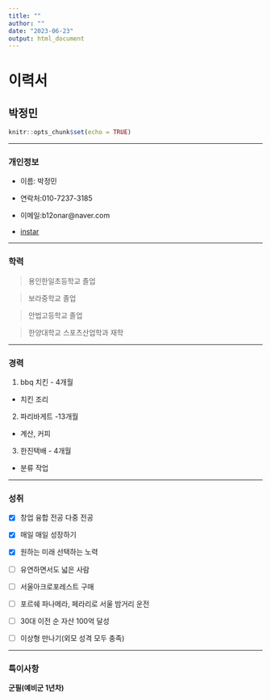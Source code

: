```yaml
---
title: ""
author: ""
date: "2023-06-23"
output: html_document
---
```


이력서
=============


박정민
-------------

```r
knitr::opts_chunk$set(echo = TRUE)
```
* * *
### 개인정보

* 이름: 박정민


* 연락처:010-7237-3185


* 이메일:b12onar@naver.com

*  [instar](https://www.instagram.com/pj_b12onar/ "인스타")


* * *
### 학력


> 용인한일초등학교 졸업 

> 보라중학교 졸업

> 안법고등학교 졸업

> 한양대학교 스포츠산업학과 재학


* * *
### 경력

1. bbq 치킨 - 4개월
  * 치킨 조리

2. 파리바게트 -13개월 
  * 계산, 커피

3. 한진택배 - 4개월
  * 분류 작업


* * *
### 성취 

- [x] 창업 융합 전공 다중 전공


- [x] 매일 매일 성장하기


- [x] 원하는 미래 선택하는 노력


- [ ] 유연하면서도 넓은 사람


- [ ] 서울아크로포레스트 구매


- [ ] 포르쉐 파나메라, 페라리로 서울 밤거리 운전


- [ ] 30대 이전 순 자산 100억 달성


- [ ] 이상형 만나기(외모 성격 모두 충족)



* * *
### 특이사항

**군필(예비군 1년차)**